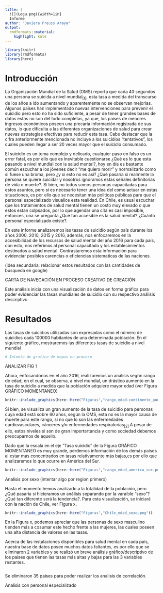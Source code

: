 ```yaml
---
title: |
  ![](Logu.png){width=1in}  
  Informe
author: "Javiera Preuss Araya"
output:
  rmdformats::material:
    highlight: kate
---
```



```r
library(knitr)
library(rmdformats)
library(here)

```


# Introducción

  La Organización Mundial de la Salud (OMS) reporta que cada 40 segundos una persona se suicida a nivel mundial$_{[1]}$, esta tasa a medida del transcurso de los años a ido aumentando y aparentemente no se observan mejorias. Algunos países han implementado nuevas intervenciones para prevenir el suicidio pero esto no ha sido suficiente, a pesar de tener grandes bases de datos estas no son del todo completas, ya que, los paises de menores ingresos económicos poseen una precaria información registrada de sus datos, lo que dificulta a las diferentes organizaciones de salud para crear nuevas estrategias efectivas para reducir esta tasa. Cabe destacar que la cifra anteriormente mencionada no incluye a los suicidios "tentativos", los cuales pueden llegar a ser 20 veces mayor que el suicidio consumado.

  El suicidio es un tema complejo y delicado, cualquier paso en falso es un error fatal, es por ello que es inevitable cuestionarse ¿Qué es lo que esta pasando a nivel mundial con la salud mental?, hoy en día es bastante común escuchar a los jóvenes decir "me quiero morir" y normalizarlo como si fuese una broma, pero ¿y si esto no es así? ¿Qué pasaría si realmente la persona se quiere suicidar y nosotros ignoramos estas señales definitorias de vida o muerte?. Si bien, no todos somos personas capacitadas para estos asuntos, pero si es necesario tener una idea del como actuar en estas situaciones, es por ello que se necesitan más politicas públicas para que el personal especializado visualice esta realidad. En Chile, es usual escuchar que los tratamientos de salud mental tienen un costo muy elevado o que estos estan colpsados, por lo que agendar una cita es casi imposible, entonces, una se pregunta ¿Qué tan accesible es la salud mental? ¿Cuánto personal especializado existe?.

  En este informe analizaremos las tasas de suicidio según país durante los años 2000, 2010, 2015 y 2016, además, nos enfocaremos en la accesibilidad de los recursos de salud mental del año 2016 para cada país, con esto, nos referimos al personal capacitado y los establecimientos destinados a salud mental. Contrastaremos esta información para evidenciar posibles carencias o eficiencias sistematicas de las naciones.
  
  (idea secundaria: relacionar estos resultados con las cantidades de busqueda en google) 

CARTA DE NAVEGACIÓN EN PROCESO CREATIVO DE CREACIÓN

  Este análisis inicia con una visualización de datos en forma gráfica para poder evidenciar las tasas mundiales de suicidio con su respectivo análisis descriptivo.



# Resultados 

  Las tasas de suicidios utilizadas son expresadas como el número de suicidios cada 100000 habitantes de una determinada población. En el siguiente gráfico, mostraremos las diferentes tasas de suicidio a nivel mundial 

```r

# Intento de grafico de mapas en proceso

```

  ANALIZAR FIG 1
  
  
  
  Ahora, enfocandonos en el año 2016, realizaremos un análisis según rango de edad, en el cual, se observa, a nivel mundial, un drástico aumento en la tasa de suicidio a medida que la población adquiere mayor edad (ver Figura GRÁFICO MOMENTANEO)
  
```r

knitr::include_graphics(here::here("Figuras","rango_edad-continente_puntos.png"))

```
  
  
  Si bien, se visualiza un gran aumento de la tasa de suicidio para personas cuya edad está sobre 60 años, según la OMS, esta no es la mayor causa de muerte para este rango, si no que lo son las enfermedades cardiovasculares, cánceres y/o enfermedades respiratorias$_{[2]}$.A pesar de ello, estos niveles si son de gran importartancia y como sociedad debemos preocuparnos de aquello.
  
  Dado que la escala en el eje "Tasa suicidio" de la Figura GRÁFICO MOMENTANEO es muy grande, perdemos información de los demás países al estar más concentrados en tasas relativamente más bajas,es por ello que analizaremos lo que ocurre en América del Sur.
  
```r

knitr::include_graphics(here::here("Figuras","rango_edad_america_sur.png"))

```


  Analisis por sexo (intentar algo por region primero)
  
  Hasta el momento hemos analizado a la totalidad de la población, pero ¿Qué pasaría si hicieramos un análisis separando por la varaible "sexo"? ¿Qué tan diferente será la tendencia?. Para esta visualización, se iniciará con la nación de Chile, ver Figura x.
  
```r

knitr::include_graphics(here::here("Figuras","Chile_edad_sexo.png"))

```
  
  En la Figura x, podemos apreciar que las personas de sexo masculino tienden más a cosumar este hecho frente a las mujeres, las cuales poseen una alta distancia de valores en las tasas.




  Acerca de las instalaciones disponibles para salud mental en cada país, nuestra base de datos posee muchos datos faltantes, es por ello que se eliminaron 2 variables y se realizó un breve análisis gráfico/descriptivo de los paises que tienen las tasas más altas y bajas para las 3 variables restantes.
  
```r


```

  
  Se eliminaron 35 paises para poder realizar los analisis de correlación.


  
  Analisis con personal especializado
  
```r



```
  
  








